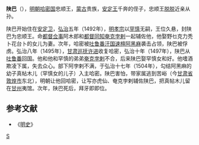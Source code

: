 '''陕巴'''（{{bd|？||1505年|catIdx=S}}），[[明朝|明朝]][[哈密国|哈密国]]忠顺王，[[蒙古|蒙古]]贵族，[[安定王|安定王]]千奔的侄子，忠顺王[[脱脱_(哈密国)|脱脱]]近亲从孙。

陕巴开始住在[[安定卫|安定卫]]，[[弘治_(明朝)|弘治]]五年（1492年），[[明孝宗|明孝宗]]以[[罕慎|罕慎]]无嗣，王位久悬，封陕巴为忠顺王。命[[都督佥事|都督佥事]]阿木郎和[[都督|都督]][[同知|同知]][[奄克孛剌|奄克孛剌]]一起辅佐他，他娶野乜克力秃卜花台卜的女儿为妻。次年，哈密被[[吐鲁番汗国|吐鲁番汗国]][[速檀阿黑麻|速檀阿黑麻]]袭击占领，陕巴被俘虏。弘治八年（1495年），[[甘肃巡抚|甘肃巡抚]][[许进_(明朝)|许进]]收复哈密，弘治十年（1497年），陕巴从[[吐鲁番|吐鲁番]]回国。他和他和罕慎的弟弟[[奄克孛剌|奄克孛剌]]不合，后来陕巴娶罕慎女和好。他嗜酒欺凌下属，失去众心。部下阿孛剌不满，于弘治十七年（1504年），勾结阿黑麻的幼子真帖木儿（罕慎女的儿子）入主哈密。陕巴害怕，带家属逃到苦峪（今[[甘肃省|甘肃省]][[敦煌市|敦煌市]]东北），明朝让他回哈密，让写亦虎仙、奄克孛剌辅佐陕巴，把真帖木儿留在[[甘州|甘州]]夷馆。次年，陕巴死后，拜牙即即位。

== 参考文献 ==
*《[[明史|明史]]》

{{Leader|忠顺王[[罕慎|罕慎]]|'''[[哈密国|哈密国]]国王'''<br />1492年-1505年|忠顺王[[拜牙即|拜牙即]]}}

[[Category:忠顺王|S]]